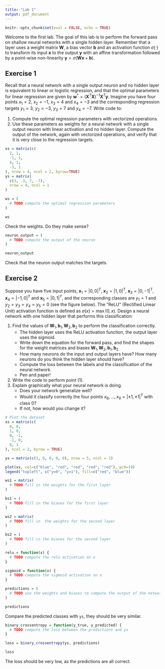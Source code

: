 ---
title: "Lab 1"
output: pdf_document
---

```{r setup, include=FALSE}
knitr::opts_chunk$set(eval = FALSE, echo = TRUE)
```

Welcome to the first lab. The goal of this lab is to perform the forward pass on shallow neural networks with a single hidden layer. Remember that a layer uses a weight matrix $\textbf{W}$, a bias vector $\textbf{b}$ and an activation function $\sigma(\cdot)$ to transform its input $\textbf{x}$ to the output $\textbf{y}$ with an affine transformation followed by a point-wise non-linearity $\textbf{y}=\sigma(\textbf{W}\textbf{x}+\textbf{b})$.

## Exercise 1
Recall that a neural network with a single output neuron and no hidden layer is equivalent to linear or logistic regression, and that the optimal parameters for linear regression are given by $\textbf{w}^*=(\textbf{X}^T\textbf{X})^{-1}\textbf{X}^T\textbf{y}$. Imagine you have four points $x_1=2$, $x_2=-1$, $x_3=4$ and $x_4=-3$ and the corresponding regression targets $y_1=3$, $y_2=-3$, $y_3=7$ and $y_4=-7$. Write code to:

 1. Compute the optimal regression parameters with vectorized operations.
 2. Use these parameters as weights for a neural network with a single output neuron with linear activation and no hidden layer. Compute the output of the network, again with vectorized operations, and verify that it is very close to the regression targets.

```{r}
xs = matrix(c(
  2, 1,
  -1, 1,
  4, 1,
  -3, 1
), nrow = 4, ncol = 2, byrow=TRUE)
ys = matrix(
  c(3, -3, 7, -7),
  nrow = 4, ncol = 1
)

ws = (
  # TODO compute the optimal regression parameters
)

ws
```

Check the weights. Do they make sense?

```{r}
neuron_output = (
  # TODO compute the output of the neuron
)

neuron_output
```

Check that the neuron output matches the targets.

## Exercise 2
Suppose you have five input points, $\textbf{x}_1=|0,0|^T$, $\textbf{x}_2=|1,0|^T$, $\textbf{x}_3=|0,-1|^T$, $\textbf{x}_4=|-1,0|^T$ and $\textbf{x}_5=|0,1|^T$, and the corresponding classes are $y_1=1$ and $y_2=y_3=y_4=y_5=0$ (see the figure below). The "ReLU" (Rectified Linear Unit) activation function is defined as $\sigma(x)=\max(0, x)$. Design a neural network with one hidden layer that performs this classification:

 1. Find the values of $\textbf{W}_1,\textbf{b}_1,\textbf{W}_2,\textbf{b}_2$ to perform the classification correctly.
     - The hidden layer uses the ReLU activation function, the output layer uses the sigmoid.
     - Write down the equation for the forward pass, and find the shapes for the weight matrices and biases $\textbf{W}_1,\textbf{W}_2,\textbf{b}_1,\textbf{b}_2$
     - How many neurons do the input and output layers have? How many neurons do you think the hidden layer should have?
     - Compute the loss between the labels and the classification of the neural network.
     - Pen and paper!
 2. Write the code to perform point (1).
 3. Explain graphically what your neural network is doing.
     - Does your network generalize well?
     - Would it classify correctly the four points $x_6,\ldots,x_9=|\pm 1, \pm 1|^T$ with class $0$?
     - If not, how would you change it?


```{r eval=TRUE}
# Plot the dataset
xs = matrix(c(
  0, 0,
  1, 0,
  0, -1,
  -1, 0,
  0, 1
), ncol = 2, byrow = TRUE)

ys = matrix(c(1, 0, 0, 0, 0), nrow = 5, ncol = 1)

plot(xs, col=c("blue", "red", "red", "red", "red"), pch=19)
legend("topleft", c("y=0", "y=1"), fill=c("red", "blue"))
```

```{r}
ws1 = matrix(
  # TODO fill in the weights for the first layer
)

bs1 = (
  # TODO fill in the biases for the first layer
)

ws2 = matrix(
  # TODO fill in  the weights for the second layer
)

bs2 = (
  # TODO fill in the biases for the second layer
)
```

```{r}
relu = function(x) {
  # TODO compute the relu activation on x
}

sigmoid = function(x) {
  # TODO compute the sigmoid activation on x
}

predictions = (
  # TODO use the weights and biases to compute the output of the network
)

predictions
```

Compare the predicted classes with `ys`, they should be very similar.

```{r}
binary_crossentropy = function(y_true, y_predicted) {
  # TODO compute the loss between the predictions and ys
}

loss = binary_crossentropy(ys, predictions)

loss
```

The loss should be very low, as the predictions are all correct.


